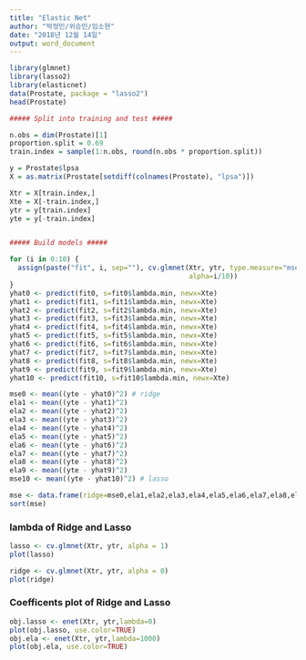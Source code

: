 ---
title: "Elastic Net"
author: "박정민/위승민/임소현"
date: "2018년 12월 14일"
output: word_document
---

```{r setup, warning=FALSE}
library(glmnet)
library(lasso2)
library(elasticnet)
data(Prostate, package = "lasso2")
head(Prostate)
```

```{r warning=FALSE}
##### Split into training and test #####

n.obs = dim(Prostate)[1]
proportion.split = 0.69
train.index = sample(1:n.obs, round(n.obs * proportion.split))

y = Prostate$lpsa
X = as.matrix(Prostate[setdiff(colnames(Prostate), "lpsa")])

Xtr = X[train.index,]
Xte = X[-train.index,]
ytr = y[train.index]
yte = y[-train.index]


##### Build models #####

for (i in 0:10) {
  assign(paste("fit", i, sep=""), cv.glmnet(Xtr, ytr, type.measure="mse", 
                                            alpha=i/10))
}
yhat0 <- predict(fit0, s=fit0$lambda.min, newx=Xte)
yhat1 <- predict(fit1, s=fit1$lambda.min, newx=Xte)
yhat2 <- predict(fit2, s=fit2$lambda.min, newx=Xte)
yhat3 <- predict(fit3, s=fit3$lambda.min, newx=Xte)
yhat4 <- predict(fit4, s=fit4$lambda.min, newx=Xte)
yhat5 <- predict(fit5, s=fit5$lambda.min, newx=Xte)
yhat6 <- predict(fit6, s=fit6$lambda.min, newx=Xte)
yhat7 <- predict(fit7, s=fit7$lambda.min, newx=Xte)
yhat8 <- predict(fit8, s=fit8$lambda.min, newx=Xte)
yhat9 <- predict(fit9, s=fit9$lambda.min, newx=Xte)
yhat10 <- predict(fit10, s=fit10$lambda.min, newx=Xte)

mse0 <- mean((yte - yhat0)^2) # ridge
ela1 <- mean((yte - yhat1)^2)
ela2 <- mean((yte - yhat2)^2)
ela3 <- mean((yte - yhat3)^2)
ela4 <- mean((yte - yhat4)^2)
ela5 <- mean((yte - yhat5)^2)
ela6 <- mean((yte - yhat6)^2)
ela7 <- mean((yte - yhat7)^2)
ela8 <- mean((yte - yhat8)^2)
ela9 <- mean((yte - yhat9)^2)
mse10 <- mean((yte - yhat10)^2) # lasso

mse <- data.frame(ridge=mse0,ela1,ela2,ela3,ela4,ela5,ela6,ela7,ela8,ela9,lasso=mse10)
sort(mse)
```
### lambda of Ridge and Lasso
```{r warning=FALSE}
lasso <- cv.glmnet(Xtr, ytr, alpha = 1)
plot(lasso)

ridge <- cv.glmnet(Xtr, ytr, alpha = 0)
plot(ridge)
```


### Coefficents plot of Ridge and Lasso
```{r warning=FALSE}
obj.lasso <- enet(Xtr, ytr,lambda=0)
plot(obj.lasso, use.color=TRUE)
obj.ela <- enet(Xtr, ytr,lambda=1000)
plot(obj.ela, use.color=TRUE)
```